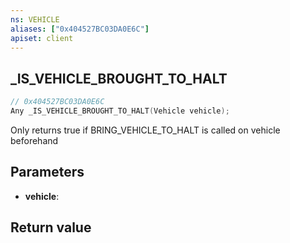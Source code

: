 ```yaml
---
ns: VEHICLE
aliases: ["0x404527BC03DA0E6C"]
apiset: client
---
```

## _IS_VEHICLE_BROUGHT_TO_HALT

```c
// 0x404527BC03DA0E6C
Any _IS_VEHICLE_BROUGHT_TO_HALT(Vehicle vehicle);
```

Only returns true if BRING_VEHICLE_TO_HALT is called on vehicle beforehand

## Parameters
* **vehicle**:

## Return value
